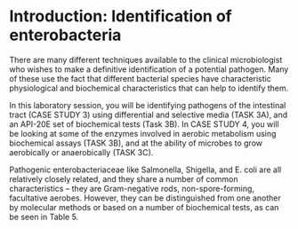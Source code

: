 # Introduction: Identification of enterobacteria

There are many different techniques available to the clinical microbiologist who wishes to make a definitive identification of a potential pathogen. Many of these use the fact that different bacterial species have characteristic physiological and biochemical characteristics that can help to identify them.

In this laboratory session, you will be identifying pathogens of the intestinal tract (CASE STUDY 3) using differential and selective media (TASK 3A), and an API-20E set of biochemical tests (Task 3B). In CASE STUDY 4, you will be looking at some of the enzymes involved in aerobic metabolism using biochemical assays (TASK 3B), and at the ability of microbes to grow aerobically or anaerobically (TASK 3C).


 


Pathogenic enterobacteriaceae like Salmonella, Shigella, and E. coli are all relatively closely related, and they share a number of common characteristics – they are Gram-negative rods, non-spore-forming, facultative aerobes. However, they can be distinguished from one another by molecular methods or based on a number of biochemical tests, as can be seen in Table 5.
 
